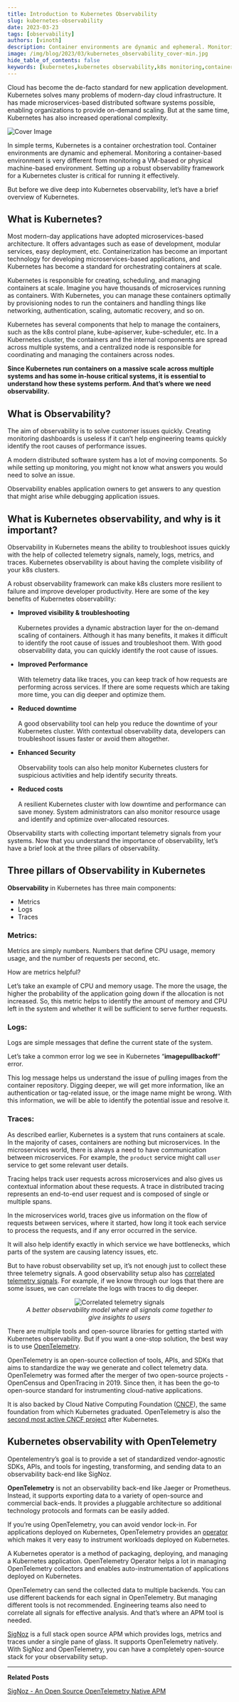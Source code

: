 ```yaml
---
title: Introduction to Kubernetes Observability
slug: kubernetes-observability
date: 2023-03-23
tags: [observability]
authors: [vinoth]
description: Container environments are dynamic and ephemeral. Monitoring a container-based environment is very different from monitoring a VM-based or physical machine-based environment...
image: /img/blog/2023/03/kubernetes_observability_cover-min.jpg
hide_table_of_contents: false
keywords: [kubernetes,kubernetes observability,k8s monitoring,container monitoring]
---
```

Cloud has become the de-facto standard for new application development. Kubernetes solves many problems of modern-day cloud infrastructure. It has made microservices-based distributed software systems possible, enabling organizations to provide on-demand scaling. But at the same time, Kubernetes has also increased operational complexity.



![Cover Image](/img/blog/2023/03/kubernetes_observability_cover.webp)

In simple terms, Kubernetes is a container orchestration tool. Container environments are dynamic and ephemeral. Monitoring a container-based environment is very different from monitoring a VM-based or physical machine-based environment. Setting up a robust observability framework for a Kubernetes cluster is critical for running it effectively.

But before we dive deep into Kubernetes observability, let’s have a brief overview of Kubernetes.

## What is Kubernetes?

Most modern-day applications have adopted microservices-based architecture. It offers advantages such as ease of development, modular services, easy deployment, etc. Containerization has become an important technology for developing microservices-based applications, and Kubernetes has become a standard for orchestrating containers at scale.

Kubernetes is responsible for creating, scheduling, and managing containers at scale. Imagine you have thousands of microservices running as containers. With Kubernetes, you can manage these containers optimally by provisioning nodes to run the containers and handling things like networking, authentication, scaling, automatic recovery, and so on.

Kubernetes has several components that help to manage the containers, such as the k8s control plane, kube-apiserver, kube-scheduler, etc. In a Kubernetes cluster, the containers and the internal components are spread across multiple systems, and a centralized node is responsible for coordinating and managing the containers across nodes.

**Since Kubernetes run containers on a massive scale across multiple systems and has some in-house critical systems, it is essential to understand how these systems perform. And that’s where we need observability.**

## What is Observability?

The aim of observability is to solve customer issues quickly. Creating monitoring dashboards is useless if it can’t help engineering teams quickly identify the root causes of performance issues.

A modern distributed software system has a lot of moving components. So while setting up monitoring, you might not know what answers you would need to solve an issue.

Observability enables application owners to get answers to any question that might arise while debugging application issues.

## What is Kubernetes observability, and why is it important?

Observability in Kubernetes means the ability to troubleshoot issues quickly with the help of collected telemetry signals, namely, logs, metrics, and traces. Kubernetes observability is about having the complete visibility of your k8s clusters.

A robust observability framework can make k8s clusters more resilient to failure and improve developer productivity. Here are some of the key benefits of Kubernetes observability:

- **Improved visibility & troubleshooting**<br></br>
  Kubernetes provides a dynamic abstraction layer for the on-demand scaling of containers. Although it has many benefits, it makes it difficult to identify the root cause of issues and troubleshoot them. With good observability data, you can quickly identify the root cause of issues.

- **Improved Performance**<br></br>
  With telemetry data like traces, you can keep track of how requests are performing across services. If there are some requests which are taking more time, you can dig deeper and optimize them.

- **Reduced downtime**<br></br>
  A good observability tool can help you reduce the downtime of your Kubernetes cluster. With contextual observability data, developers can troubleshoot issues faster or avoid them altogether.

- **Enhanced Security**<br></br>
  Observability tools can also help monitor Kubernetes clusters for suspicious activities and help identify security threats.

- **Reduced costs**<br></br>
  A resilient Kubernetes cluster with low downtime and performance can save money. System administrators can also monitor resource usage and identify and optimize over-allocated resources.

Observability starts with collecting important telemetry signals from your systems. Now that you understand the importance of observability, let’s have a brief look at the three pillars of observability.

## Three pillars of Observability in Kubernetes

**Observability** in Kubernetes has three main components:

- Metrics
- Logs
- Traces

### Metrics:

Metrics are simply numbers. Numbers that define CPU usage, memory usage, and the number of requests per second, etc.

How are metrics helpful?

Let’s take an example of CPU and memory usage. The more the usage, the higher the probability of the application going down if the allocation is not increased. So, this metric helps to identify the amount of memory and CPU left in the system and whether it will be sufficient to serve further requests.

### Logs:

Logs are simple messages that define the current state of the system.

Let’s take a common error log we see in Kubernetes “**imagepullbackoff**” error.

This log message helps us understand the issue of pulling images from the container repository. Digging deeper, we will get more information, like an authentication or tag-related issue, or the image name might be wrong. With this information, we will be able to identify the potential issue and resolve it.

### Traces:

As described earlier, Kubernetes is a system that runs containers at scale. In the majority of cases, containers are nothing but microservices. In the microservices world, there is always a need to have communication between microservices. For example, the `product` service might call `user` service to get some relevant user details.

Tracing helps track user requests across microservices and also gives us contextual information about these requests. A trace in distributed tracing represents an end-to-end user request and is composed of single or multiple spans.

In the microservices world, traces give us information on the flow of requests between services, where it started, how long it took each service to process the requests, and if any error occurred in the service.

It will also help identify exactly in which service we have bottlenecks, which parts of the system are causing latency issues, etc.

But to have robust observability set up, it’s not enough just to collect these three telemetry signals. A good observability setup also has [correlated telemetry signals](https://signoz.io/blog/observability-net/). For example, if we know through our logs that there are some issues, we can correlate the logs with traces to dig deeper.

<figure data-zoomable align='center'>
    <img src="/img/blog/2023/03/o11y-net-trans.webp" alt="Correlated telemetry signals"/>
    <figcaption><i>A better observability model where all signals come together to give insights to users</i></figcaption>
</figure>


There are multiple tools and open-source libraries for getting started with Kubernetes observability. But if you want a one-stop solution, the best way is to use <a href = "https://opentelemetry.io/" rel="noopener noreferrer nofollow" target="_blank" >OpenTelemetry</a>.

OpenTelemetry is an open-source collection of tools, APIs, and SDKs that aims to standardize the way we generate and collect telemetry data. OpenTelemetry was formed after the merger of two open-source projects - OpenCensus and OpenTracing in 2019. Since then, it has been the go-to open-source standard for instrumenting cloud-native applications.

It is also backed by Cloud Native Computing Foundation (<a href = "https://www.cncf.io/" rel="noopener noreferrer nofollow" target="_blank" >CNCF</a>), the same foundation from which Kubernetes graduated. OpenTelemetry is also the <a href = "https://www.cncf.io/blog/2021/12/15/end-of-year-update-on-cncf-and-open-source-velocity-in-2021/" rel="noopener noreferrer nofollow" target="_blank" >second most active CNCF project</a> after Kubernetes.

## Kubernetes observability with OpenTelemetry

Opentelementry’s goal is to provide a set of standardized vendor-agnostic SDKs, APIs, and tools for ingesting, transforming, and sending data to an observability back-end like SigNoz.

**OpenTelemetry** is not an observability back-end like Jaeger or Prometheus. Instead, it supports exporting data to a variety of open-source and commercial back-ends. It provides a pluggable architecture so additional technology protocols and formats can be easily added.

If you’re using OpenTelemetry, you can avoid vendor lock-in. For applications deployed on Kubernetes, OpenTelemetry provides an [operator](https://signoz.io/docs/tutorial/opentelemetry-operator-usage/) which makes it very easy to instrument workloads deployed on Kubernetes.

A Kubernetes operator is a method of packaging, deploying, and managing a Kubernetes application. OpenTelemetry Operator helps a lot in managing OpenTelemetry collectors and enables auto-instrumentation of applications deployed on Kubernetes.

OpenTelemetry can send the collected data to multiple backends. You can use different backends for each signal in OpenTelemetry. But managing different tools is not recommended. Engineering teams also need to correlate all signals for effective analysis. And that’s where an APM tool is needed.

[SigNoz](https://signoz.io/) is a full stack open source APM which provides logs, metrics and traces under a single pane of glass. It supports OpenTelemetry natively. With SigNoz and OpenTelemetry, you can have a completely open-source stack for your observability setup.

---

**Related Posts**

[SigNoz - An Open Source OpenTelemetry Native APM](https://signoz.io/blog/opentelemetry-apm/)
